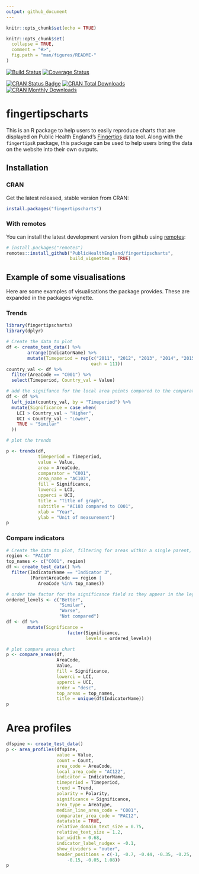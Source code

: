 ```yaml
---
output: github_document
---
```


```r
knitr::opts_chunk$set(echo = TRUE)
```

<!-- README.md is generated from README.Rmd. Please edit that file -->

```r
knitr::opts_chunk$set(
  collapse = TRUE,
  comment = "#>",
  fig.path = "man/figures/README-"
)
```

[![Build Status](https://travis-ci.org/PublicHealthEngland/fingertipscharts.svg)](https://travis-ci.org/PublicHealthEngland/fingertipscharts)
[![Coverage Status](https://coveralls.io/repos/github/PublicHealthEngland/fingertipscharts/badge.svg?branch=master)](https://coveralls.io/github/PublicHealthEngland/fingertipscharts?branch=master)

[![CRAN Status Badge](http://www.r-pkg.org/badges/version/fingertipscharts)](https://cran.r-project.org/package=fingertipscharts)
[![CRAN Total Downloads](http://cranlogs.r-pkg.org/badges/grand-total/fingertipscharts)](https://cran.r-project.org/package=fingertipscharts)
[![CRAN Monthly Downloads](http://cranlogs.r-pkg.org/badges/fingertipscharts)](https://cran.r-project.org/package=fingertipscharts)

# fingertipscharts

This is an R package to help users to easily reproduce charts that are displayed on Public Health England's [Fingertips](http://fingertips.phe.org.uk/) data tool. Along with the `fingertipsR` package, this package can be used to help users bring the data on the website into their own outputs.

## Installation

### CRAN

Get the latest released, stable version from CRAN:

```r
install.packages("fingertipscharts")
```

### With remotes

You can install the latest development version from github using [remotes](https://github.com/r-lib/remotes):

```r
# install.packages("remotes")
remotes::install_github("PublicHealthEngland/fingertipscharts",
                        build_vignettes = TRUE)
```


## Example of some visualisations

Here are some examples of visualisations the package provides. These are expanded in the packages vignette.

### Trends

```r
library(fingertipscharts)
library(dplyr)

# Create the data to plot
df <- create_test_data() %>%
        arrange(IndicatorName) %>%
        mutate(Timeperiod = rep(c("2011", "2012", "2013", "2014", "2015", "2016"),
                                each = 111))
country_val <- df %>%
  filter(AreaCode == "C001") %>%
  select(Timeperiod, Country_val = Value)

# add the signifance for the local area points compared to the comparator
df <- df %>%
  left_join(country_val, by = "Timeperiod") %>%
  mutate(Significance = case_when(
    LCI > Country_val ~ "Higher",
    UCI < Country_val ~ "Lower",
    TRUE ~ "Similar"
  ))

# plot the trends

p <- trends(df,
            timeperiod = Timeperiod,
            value = Value,
            area = AreaCode,
            comparator = "C001",
            area_name = "AC103",
            fill = Significance,
            lowerci = LCI,
            upperci = UCI,
            title = "Title of graph",
            subtitle = "AC103 compared to C001",
            xlab = "Year",
            ylab = "Unit of measurement")
p
```

### Compare indicators

```r
# Create the data to plot, filtering for areas within a single parent, and also the parent and the national area
region <- "PAC10"
top_names <- c("C001", region)
df <- create_test_data() %>%
  filter(IndicatorName == "Indicator 3",
         (ParentAreaCode == region |
            AreaCode %in% top_names))

# order the factor for the significance field so they appear in the legend in the desired order
ordered_levels <- c("Better",
                    "Similar", 
                    "Worse",
                    "Not compared")
df <- df %>%
        mutate(Significance = 
                       factor(Significance,
                              levels = ordered_levels))

# plot compare areas chart
p <- compare_areas(df,
                   AreaCode, 
                   Value,
                   fill = Significance,
                   lowerci = LCI,
                   upperci = UCI,
                   order = "desc",
                   top_areas = top_names,
                   title = unique(df$IndicatorName))
p
```

# Area profiles

```r
dfspine <- create_test_data()
p <- area_profiles(dfspine,
                   value = Value,
                   count = Count,
                   area_code = AreaCode,
                   local_area_code = "AC122",
                   indicator = IndicatorName,
                   timeperiod = Timeperiod,
                   trend = Trend,
                   polarity = Polarity,
                   significance = Significance,
                   area_type = AreaType,
                   median_line_area_code = "C001",
                   comparator_area_code = "PAC12",
                   datatable = TRUE,
                   relative_domain_text_size = 0.75,
                   relative_text_size = 1.2,
                   bar_width = 0.68,
                   indicator_label_nudgex = -0.1,
                   show_dividers = "outer",
                   header_positions = c(-1, -0.7, -0.44, -0.35, -0.25,
                       -0.15, -0.05, 1.08))
p
```
